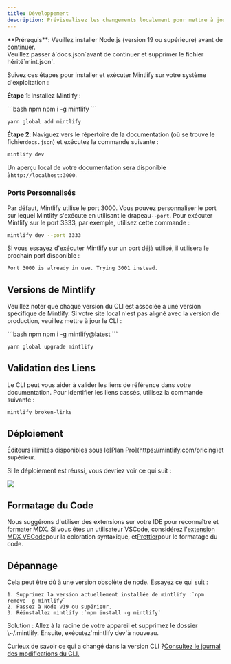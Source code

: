 ```yaml
---
title: Développement
description: Prévisualisez les changements localement pour mettre à jour votre documentation
---
```


<Info>
  **Prérequis**: Veuillez installer Node.js (version 19 ou supérieure) avant de continuer.<br />
  Veuillez passer à`docs.json`avant de continuer et supprimer le fichier hérité`mint.json`.
</Info>

Suivez ces étapes pour installer et exécuter Mintlify sur votre système d'exploitation :

**Étape 1**: Installez Mintlify :

<CodeGroup>
  ```bash npm
  npm i -g mintlify
  ```

  ```bash yarn
  yarn global add mintlify
  ```
</CodeGroup>

**Étape 2**: Naviguez vers le répertoire de la documentation (où se trouve le fichier`docs.json`) et exécutez la commande suivante :

```bash
mintlify dev
```

Un aperçu local de votre documentation sera disponible à`http://localhost:3000`.

### Ports Personnalisés

Par défaut, Mintlify utilise le port 3000. Vous pouvez personnaliser le port sur lequel Mintlify s'exécute en utilisant le drapeau`--port`. Pour exécuter Mintlify sur le port 3333, par exemple, utilisez cette commande :

```bash
mintlify dev --port 3333
```

Si vous essayez d'exécuter Mintlify sur un port déjà utilisé, il utilisera le prochain port disponible :

```md
Port 3000 is already in use. Trying 3001 instead.
```

## Versions de Mintlify

Veuillez noter que chaque version du CLI est associée à une version spécifique de Mintlify. Si votre site local n'est pas aligné avec la version de production, veuillez mettre à jour le CLI :

<CodeGroup>
  ```bash npm
  npm i -g mintlify@latest
  ```

  ```bash yarn
  yarn global upgrade mintlify
  ```
</CodeGroup>

## Validation des Liens

Le CLI peut vous aider à valider les liens de référence dans votre documentation. Pour identifier les liens cassés, utilisez la commande suivante :

```bash
mintlify broken-links
```

## Déploiement

<Tip>
  Éditeurs illimités disponibles sous le[Plan Pro](https://mintlify.com/pricing)et supérieur.
</Tip>

Si le déploiement est réussi, vous devriez voir ce qui suit :

<Frame>
  <img src="/images/checks-passed.png" style={{ borderRadius: '0.5rem' }} />
</Frame>

## Formatage du Code

Nous suggérons d'utiliser des extensions sur votre IDE pour reconnaître et formater MDX. Si vous êtes un utilisateur VSCode, considérez l'[extension MDX VSCode](https://marketplace.visualstudio.com/items?itemName=unifiedjs.vscode-mdx)pour la coloration syntaxique, et[Prettier](https://marketplace.visualstudio.com/items?itemName=esbenp.prettier-vscode)pour le formatage du code.

## Dépannage

<AccordionGroup>
  <Accordion title="Error: Could not load the &#x22;sharp&#x22; module using the darwin-arm64 runtime">
    Cela peut être dû à une version obsolète de node. Essayez ce qui suit :

    1. Supprimez la version actuellement installée de mintlify :`npm remove -g mintlify`
    2. Passez à Node v19 ou supérieur.
    3. Réinstallez mintlify :`npm install -g mintlify`
  </Accordion>

  <Accordion title="Issue: Encountering an unknown error">
    Solution : Allez à la racine de votre appareil et supprimez le dossier \~/.mintlify. Ensuite, exécutez`mintlify dev`à nouveau.
  </Accordion>
</AccordionGroup>

Curieux de savoir ce qui a changé dans la version CLI ?[Consultez le journal des modifications du CLI.](https://www.npmjs.com/package/mintlify?activeTab=versions)
